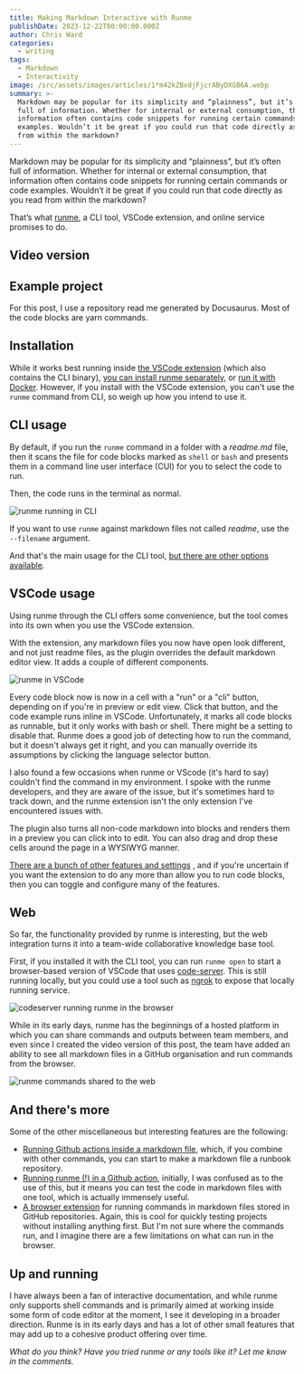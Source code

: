 ```yaml
---
title: Making Markdown Interactive with Runme
publishDate: 2023-12-22T00:00:00.000Z
author: Chris Ward
categories:
  - writing
tags:
  - Markdown
  - Interactivity
image: /src/assets/images/articles/1*m42kZBxdjFjcrAByDXGB6A.webp
summary: >-
  Markdown may be popular for its simplicity and “plainness”, but it’s often
  full of information. Whether for internal or external consumption, that
  information often contains code snippets for running certain commands or code
  examples. Wouldn’t it be great if you could run that code directly as you read
  from within the markdown?
---
```



Markdown may be popular for its simplicity and “plainness”, but it’s often full of information. Whether for internal or external consumption, that information often contains code snippets for running certain commands or code examples. Wouldn’t it be great if you could run that code directly as you read from within the markdown?

That’s what [runme][1], a CLI tool, VSCode extension, and online service promises to do.

## Video version

<YouTube id="9PMu3i4-RFk" />

## Example project

For this post, I use a repository read me generated by Docusaurus. Most of the code blocks are yarn commands.

## Installation

While it works best running inside [the VSCode extension][2] (which also contains the CLI binary), [you can install runme separately][3], or [run it with Docker][4]. However, if you install with the VSCode extension, you can't use the `runme` command from CLI, so weigh up how you intend to use it.

## CLI usage

By default, if you run the `runme` command in a folder with a _readme.md_ file, then it scans the file for code blocks marked as `shell` or `bash` and presents them in a command line user interface (CUI) for you to select the code to run.

Then, the code runs in the terminal as normal.

![runme running in CLI](https://miro.medium.com/v2/resize:fit:1400/format:webp/1*ckBshY-jGi5wwrQBOk7nVA.png)

If you want to use `runme` against markdown files not called _readme_, use the `--filename` argument.

And that's the main usage for the CLI tool, [but there are other options available][5].

## VSCode usage

Using runme through the CLI offers some convenience, but the tool comes into its own when you use the VSCode extension.

With the extension, any markdown files you now have open look different, and not just readme files, as the plugin overrides the default markdown editor view. It adds a couple of different components.

![runme in VSCode](https://miro.medium.com/v2/resize:fit:1400/format:webp/1*aPR50C7tbbPS160vogYUnA.png)

Every code block now is now in a cell with a "run" or a "cli" button, depending on if you're in preview or edit view. Click that button, and the code example runs inline in VSCode. Unfortunately, it marks all code blocks as runnable, but it only works with bash or shell. There might be a setting to disable that. Runme does a good job of detecting how to run the command, but it doesn't always get it right, and you can manually override its assumptions by clicking the language selector button.

I also found a few occasions when runme or VScode (it's hard to say) couldn't find the command in my environment. I spoke with the runme developers, and they are aware of the issue, but it's sometimes hard to track down, and the runme extension isn't the only extension I've encountered issues with.

The plugin also turns all non-code markdown into blocks and renders them in a preview you can click into to edit. You can also drag and drop these cells around the page in a WYSIWYG manner.

[There are a bunch of other features and settings][6] , and if you're uncertain if you want the extension to do any more than allow you to run code blocks, then you can toggle and configure many of the features.

## Web

So far, the functionality provided by runme is interesting, but the web integration turns it into a team-wide collaborative knowledge base tool.

First, if you installed it with the CLI tool, you can run `runme open` to start a browser-based version of VSCode that uses [code-server][7]. This is still running locally, but you could use a tool such as [ngrok][8] to expose that locally running service.

![codeserver running runme in the browser](https://miro.medium.com/v2/resize:fit:1400/format:webp/1*-DTrPBAXbgJUBo2cW0RheA.png)

While in its early days, runme has the beginnings of a hosted platform in which you can share commands and outputs between team members, and even since I created the video version of this post, the team have added an ability to see all markdown files in a GitHub organisation and run commands from the browser.

![runme commands shared to the web](https://miro.medium.com/v2/resize:fit:1400/format:webp/1*m42kZBxdjFjcrAByDXGB6A.png)

## And there's more

Some of the other miscellaneous but interesting features are the following:

- [Running Github actions inside a markdown file][9], which, if you combine with other commands, you can start to make a markdown file a runbook repository.
- [Running runme (!) in a Github action][10], initially, I was confused as to the use of this, but it means you can test the code in markdown files with one tool, which is actually immensely useful.
- [A browser extension][11] for running commands in markdown files stored in GitHub repositories. Again, this is cool for quickly testing projects without installing anything first. But I'm not sure where the commands run, and I imagine there are a few limitations on what can run in the browser.

## Up and running

I have always been a fan of interactive documentation, and while runme only supports shell commands and is primarily aimed at working inside some form of code editor at the moment, I see it developing in a broader direction. Runme is in its early days and has a lot of other small features that may add up to a cohesive product offering over time.

_What do you think? Have you tried runme or any tools like it? Let me know in the comments._

[1]: https://runme.dev
[2]: https://docs.runme.dev/install#runme-for-vs-code
[3]: https://docs.runme.dev/install
[4]: https://docs.runme.dev/install#runme-with-docker
[5]: https://docs.runme.dev/getting-started/cli
[6]: https://docs.runme.dev/getting-started/vs-code
[7]: https://github.com/coder/code-server
[8]: https://ngrok.com/
[9]: https://docs.runme.dev/integrations/embed-github-action
[10]: https://docs.runme.dev/integrations/github-actions-workflow
[11]: https://docs.runme.dev/integrations/browser-extension

